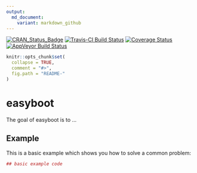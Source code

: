 ```yaml
---
output:
  md_document:
    variant: markdown_github
---
```


[![CRAN_Status_Badge](http://www.r-pkg.org/badges/version/easyboot)](https://cran.r-project.org/package=easyboot)
[![Travis-CI Build Status](https://travis-ci.org/<USERNAME>/<REPO>.svg?branch=master)](https://travis-ci.org/<USERNAME>/<REPO>)
[![Coverage Status](https://img.shields.io/codecov/c/github/<USERNAME>/<REPO>/master.svg)](https://codecov.io/github/<USERNAME>/<REPO>?branch=master)
[![AppVeyor Build Status](https://ci.appveyor.com/api/projects/status/github/<USERNAME>/<REPO>?branch=master&svg=true)](https://ci.appveyor.com/project/<USERNAME>/<REPO>)

<!-- README.md is generated from README.Rmd. Please edit that file -->

```r
knitr::opts_chunk$set(
  collapse = TRUE,
  comment = "#>",
  fig.path = "README-"
)
```

# easyboot

The goal of easyboot is to ...

## Example

This is a basic example which shows you how to solve a common problem:

```r
## basic example code
```
